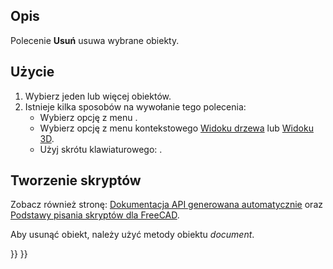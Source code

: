 <languages/>

{{Docnav/pl
|[[Std_SelectAll/pl|Zaznacz wszystko]]
|[[Std_SendToPythonConsole/pl|Wyślij do konsoli Python]]
|[[Std_Edit_Menu/pl|Menu Edycja]]
|IconL=Std_SelectAll.svg
|IconR=Std_SendToPythonConsole.svg
|IconC=Freecad.svg
}}

{{GuiCommand/pl
|Name=Std Delete
|Name/pl=Std: Usuń
|MenuLocation=Edycja → Usuń
|Workbenches=wszystkie
|Shortcut={{KEY|Del}}
}}

<span id="Description"></span>
==Opis==

Polecenie '''Usuń''' usuwa wybrane obiekty.

<span id="Usage"></span>
==Użycie==

# Wybierz jeden lub więcej obiektów.
# Istnieje kilka sposobów na wywołanie tego polecenia:
#* Wybierz opcję z menu {{MenuCommand|Edycja → [[Image:Std_Delete.svg|16px]] Usuń}}.
#* Wybierz opcję {{MenuCommand|[[Image:Std_Delete.svg|16px]] Usuń}} z menu kontekstowego [[Tree_view/pl|Widoku drzewa]] lub [[3D_view/pl|Widoku 3D]].
#* Użyj skrótu klawiaturowego: {{KEY|Del}}.

<span id="Scripting"></span>
==Tworzenie skryptów==

Zobacz również stronę: [https://freecad.github.io/SourceDoc/ Dokumentacja API generowana automatycznie] oraz [[FreeCAD_Scripting_Basics/pl|Podstawy pisania skryptów dla FreeCAD]].

Aby usunąć obiekt, należy użyć metody {{incode|removeObject}} obiektu ''document''.

{{Code|code=
import FreeCAD

FreeCAD.ActiveDocument.removeObject("myObjectName")
}}


{{Docnav/pl
|[[Std_SelectAll/pl|Zaznacz wszystko]]
|[[Std_SendToPythonConsole/pl|Wyślij do konsoli Python]]
|[[Std_Edit_Menu/pl|Menu Edycja]]
|IconL=Std_SelectAll.svg
|IconR=Std_SendToPythonConsole.svg
|IconC=Freecad.svg
}}

{{Std_Base_navi{{#translation:}}}}
{{Userdocnavi{{#translation:}}}}